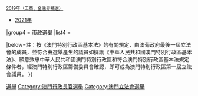 {{Navbox
|name    = 澳門選舉
|title   = {{flagicon|Macau}} [[澳門選舉]]
|titlestyle = background:#8BC2B5
|belowstyle = background:#8BC2B5
|image = [[File:Coat_of_arms_of_Macao.svg|70px|澳門特別行政區區徽]]
|listclass = hlist
|state   = autocollapse

|group1 = 行政長官選舉
|list1  = 
*[[1999年澳門特別行政區行政長官選舉|1999年]]
*[[2004年澳門特別行政區行政長官選舉|2004年]]
*[[2009年澳門特別行政區行政長官選舉|2009年]]
*[[2014年澳門特別行政區行政長官選舉|2014年]]
*[[2019年澳門特別行政區行政長官選舉|2019年]]

|group2 = 選舉委員會選舉
|list2  = 
*[[2004年澳門選舉委員會選舉|2004年]]
*[[2009年澳門選舉委員會選舉|2009年]]
*[[2014年澳門選舉委員會選舉|2014年]]
*[[2019年澳門選舉委員會選舉|2019年]]

|group3 = 立法會選舉
|list3  = 
*[[1976年澳門立法會選舉|1976年]]
*[[1980年澳門立法會選舉|1980年]]
*[[1984年澳門立法會選舉|1984年]]
*[[1988年澳門立法會選舉|1988年]]
*[[1992年澳門立法會選舉|1992年]]
*[[1996年澳門立法會選舉|1996年／1999年]]（註）
*[[2001年澳門立法會選舉|2001年]]
*[[2005年澳門立法會選舉|2005年]]
*[[2009年澳門立法會選舉|2009年]]
*[[2013年澳門立法會選舉|2013年]]
*[[2017年澳門立法會選舉|2017年]]{{•}}<small>[[2019年澳門立法會工商、金融界間接選舉補選|2019年（工商、金融界補選）]]</small>
*[[2021年澳門立法會選舉|2021年]]

|group4 = 市政選舉
|list4  = 

|below=註：按《澳門特別行政區基本法》的有關規定，由澳葡政府最後一屆立法會的成員，並符合由選舉產生的議員如擁護《中華人民共和國澳門特別行政區基本法》、願意效忠中華人民共和國澳門特別行政區和符合澳門特別行政區基本法規定條件者，經澳門特別行政區籌備委員會確認，即可成為澳門特別行政區第一屆立法會議員。
}}<noinclude>
[[Category:澳門政治模板|選舉]]
[[Category:澳門行政長官選舉]]
[[Category:澳門立法會選舉]]
</noinclude>